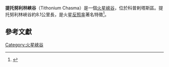 {{MarsGeo
|name=Tithonium Chasma
|image=[[Image:Tithonium_Chasma_THEMIS_mosaic.jpg|300px]]
|caption=提托努利林峽谷紅外線影像
|location=
|latitude=4.6
|N_or_S=S
|longitude=84.7
|E_or_W=W
|type=
|dimensions=
|discoverer=
|naming= 火星[[反照率|反照率]]著名特徵
}}

'''提托努利林峽谷'''（Tithonium Chasma）是一個[[火星|火星]][[峽谷|峽谷]]，位於科普剌塔斯區。提托努利林峽谷約8.1公里長，是火星[[反照率|反照率]]著名特徵<ref>{{Cite web |url=http://planetarynames.wr.usgs.gov/ |title=存档副本 |access-date=2021-12-19 |archive-date=2019-12-13 |archive-url=https://web.archive.org/web/20191213141228/https://planetarynames.wr.usgs.gov/ |dead-url=no }}</ref>。

== 參考文獻 ==
<references/>

[[Category:火星峽谷|Category:火星峽谷]]